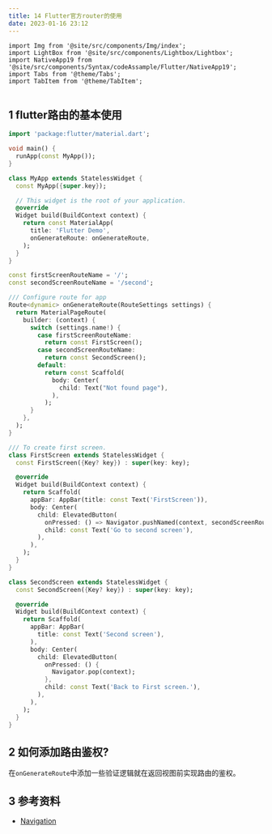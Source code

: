 ```yaml
---
title: 14 Flutter官方router的使用
date: 2023-01-16 23:12
---
```


```mdx-code-block
import Img from '@site/src/components/Img/index';
import LightBox from '@site/src/components/Lightbox/Lightbox';
import NativeApp19 from '@site/src/components/Syntax/codeAssample/Flutter/NativeApp19';
import Tabs from '@theme/Tabs';
import TabItem from '@theme/TabItem';


```

## 1 flutter路由的基本使用

```dart
import 'package:flutter/material.dart';

void main() {
  runApp(const MyApp());
}

class MyApp extends StatelessWidget {
  const MyApp({super.key});

  // This widget is the root of your application.
  @override
  Widget build(BuildContext context) {
    return const MaterialApp(
      title: 'Flutter Demo',
      onGenerateRoute: onGenerateRoute,
    );
  }
}

const firstScreenRouteName = '/';
const secondScreenRouteName = '/second';

/// Configure route for app
Route<dynamic> onGenerateRoute(RouteSettings settings) {
  return MaterialPageRoute(
    builder: (context) {
      switch (settings.name!) {
        case firstScreenRouteName:
          return const FirstScreen();
        case secondScreenRouteName:
          return const SecondScreen();
        default:
          return const Scaffold(
            body: Center(
              child: Text("Not found page"),
            ),
          );
      }
    },
  );
}

/// To create first screen.
class FirstScreen extends StatelessWidget {
  const FirstScreen({Key? key}) : super(key: key);

  @override
  Widget build(BuildContext context) {
    return Scaffold(
      appBar: AppBar(title: const Text('FirstScreen')),
      body: Center(
        child: ElevatedButton(
          onPressed: () => Navigator.pushNamed(context, secondScreenRouteName),
          child: const Text('Go to second screen'),
        ),
      ),
    );
  }
}

class SecondScreen extends StatelessWidget {
  const SecondScreen({Key? key}) : super(key: key);

  @override
  Widget build(BuildContext context) {
    return Scaffold(
      appBar: AppBar(
        title: const Text('Second screen'),
      ),
      body: Center(
        child: ElevatedButton(
          onPressed: () {
            Navigator.pop(context);
          },
          child: const Text('Back to First screen.'),
        ),
      ),
    );
  }
}
```

## 2 如何添加路由鉴权?
在`onGenerateRoute`中添加一些验证逻辑就在返回视图前实现路由的鉴权。

## 3 参考资料

* [Navigation](https://docs.flutter.dev/cookbook/navigation)